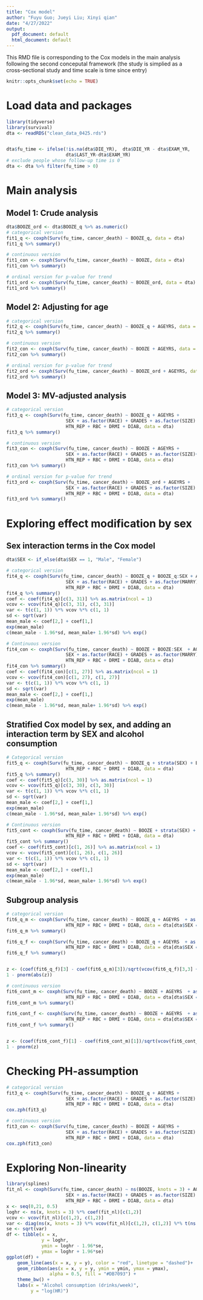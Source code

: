 ```yaml
---
title: "Cox model"
author: "Fuyu Guo; Jueyi Liu; Xinyi qian"
date: "4/27/2022"
output:
  pdf_document: default
  html_document: default
---
```


This RMD file is corresponding to the Cox models in the main analysis following the second conceputal framework (the study is simplied as a cross-sectional study and time scale is time since entry)
```r
knitr::opts_chunk$set(echo = TRUE)
```


# Load data and packages
```r
library(tidyverse)
library(survival)
dta <- readRDS("clean_data_0425.rds")


dta$fu_time <- ifelse(!is.na(dta$DIE_YR),  dta$DIE_YR - dta$EXAM_YR,
                      dta$LAST_YR-dta$EXAM_YR)
# exclude people whose follow-up time is 0
dta <- dta %>% filter(fu_time > 0)
```

# Main analysis
## Model 1: Crude analysis
```r
dta$BOOZE_ord <- dta$BOOZE_q %>% as.numeric()
# categorical version
fit1_q <- coxph(Surv(fu_time, cancer_death) ~ BOOZE_q, data = dta)
fit1_q %>% summary()

# continuous version
fit1_con <- coxph(Surv(fu_time, cancer_death) ~ BOOZE, data = dta)
fit1_con %>% summary()

# ordinal version for p-value for trend
fit1_ord <- coxph(Surv(fu_time, cancer_death) ~ BOOZE_ord, data = dta)
fit1_ord %>% summary()
```



## Model 2: Adjusting for age
```r
# categorical version
fit2_q <- coxph(Surv(fu_time, cancer_death) ~ BOOZE_q + AGEYRS, data = dta)
fit2_q %>% summary()

# continuous version
fit2_con <- coxph(Surv(fu_time, cancer_death) ~ BOOZE + AGEYRS, data = dta)
fit2_con %>% summary()

# ordinal version for p-value for trend
fit2_ord <- coxph(Surv(fu_time, cancer_death) ~ BOOZE_ord + AGEYRS, data = dta)
fit2_ord %>% summary()
```


## Model 3: MV-adjusted analysis
```r
# categorical version
fit3_q <- coxph(Surv(fu_time, cancer_death) ~ BOOZE_q + AGEYRS +
                      SEX + as.factor(RACE) + GRADES + as.factor(SIZE) + as.factor(MARRY) + AVGSMK + as.factor(SMSA) + URBAN + 
                      HTN_REP + RBC + DRMI + DIAB, data = dta)
fit3_q %>% summary()

# continuous version
fit3_con <- coxph(Surv(fu_time, cancer_death) ~ BOOZE + AGEYRS +
                      SEX + as.factor(RACE) + GRADES + as.factor(SIZE)+ as.factor(MARRY) + AVGSMK + as.factor(SMSA) + URBAN + 
                      HTN_REP + RBC + DRMI + DIAB, data = dta)
fit3_con %>% summary()

# ordinal version for p-value for trend
fit3_ord <- coxph(Surv(fu_time, cancer_death) ~ BOOZE_ord + AGEYRS +
                      SEX + as.factor(RACE) + GRADES + as.factor(SIZE) + as.factor(MARRY) + AVGSMK + as.factor(SMSA) + URBAN + 
                      HTN_REP + RBC + DRMI + DIAB, data = dta)
fit3_ord %>% summary()
```

# Exploring effect modification by sex

## Sex interaction terms in the Cox model
```r
dta$SEX <- if_else(dta$SEX == 1, "Male", "Female")

# categorical version
fit4_q <- coxph(Surv(fu_time, cancer_death) ~ BOOZE_q + BOOZE_q:SEX + AGEYRS +
                      SEX + as.factor(RACE) + GRADES + as.factor(MARRY) + as.factor(SIZE) + AVGSMK + as.factor(SMSA) + URBAN + 
                      HTN_REP + RBC + DRMI + DIAB, data = dta)
fit4_q %>% summary()
coef <- coef(fit4_q)[c(3, 31)] %>% as.matrix(ncol = 1)
vcov <- vcov(fit4_q)[c(3, 31), c(3, 31)]
var <- t(c(1, 1)) %*% vcov %*% c(1, 1)
sd <- sqrt(var)
mean_male <- coef[2,] + coef[1,]
exp(mean_male)
c(mean_male - 1.96*sd, mean_male+ 1.96*sd) %>% exp()
```


```r
# Continuous version
fit4_con <- coxph(Surv(fu_time, cancer_death) ~ BOOZE + BOOZE:SEX  + AGEYRS +
                      SEX + as.factor(RACE) + GRADES + as.factor(MARRY) + as.factor(SIZE) + AVGSMK + as.factor(SMSA) + URBAN + 
                      HTN_REP + RBC + DRMI + DIAB, data = dta)
fit4_con %>% summary()
coef <- coef(fit4_con)[c(1, 27)] %>% as.matrix(ncol = 1)
vcov <- vcov(fit4_con)[c(1, 27), c(1, 27)]
var <- t(c(1, 1)) %*% vcov %*% c(1, 1)
sd <- sqrt(var)
mean_male <- coef[2,] + coef[1,]
exp(mean_male)
c(mean_male - 1.96*sd, mean_male+ 1.96*sd) %>% exp()
```

## Stratified Cox model by sex, and adding an interaction term by SEX and alcohol consumption
```r
# Categorical version
fit5_q <- coxph(Surv(fu_time, cancer_death) ~ BOOZE_q + strata(SEX) + BOOZE_q:strata(SEX) + AGEYRS  + as.factor(RACE) + GRADES + as.factor(MARRY) + as.factor(SIZE) + AVGSMK + as.factor(SMSA) + URBAN + 
                      HTN_REP + RBC + DRMI + DIAB, data = dta)
fit5_q %>% summary()
coef <- coef(fit5_q)[c(3, 30)] %>% as.matrix(ncol = 1)
vcov <- vcov(fit5_q)[c(3, 30), c(3, 30)]
var <- t(c(1, 1)) %*% vcov %*% c(1, 1)
sd <- sqrt(var)
mean_male <- coef[2,] + coef[1,]
exp(mean_male)
c(mean_male - 1.96*sd, mean_male+ 1.96*sd) %>% exp()
```
```r
# Continuous version
fit5_cont <- coxph(Surv(fu_time, cancer_death) ~ BOOZE + strata(SEX) + BOOZE:strata(SEX) + AGEYRS  + as.factor(RACE) + GRADES + as.factor(MARRY) + as.factor(SIZE) + AVGSMK + as.factor(SMSA) + URBAN + 
                      HTN_REP + RBC + DRMI + DIAB, data = dta)
fit5_cont %>% summary()
coef <- coef(fit5_cont)[c(1, 26)] %>% as.matrix(ncol = 1)
vcov <- vcov(fit5_cont)[c(1, 26), c(1, 26)]
var <- t(c(1, 1)) %*% vcov %*% c(1, 1)
sd <- sqrt(var)
mean_male <- coef[2,] + coef[1,]
exp(mean_male)
c(mean_male - 1.96*sd, mean_male+ 1.96*sd) %>% exp()
```


## Subgroup analysis

```r
# categorical version
fit6_q_m <- coxph(Surv(fu_time, cancer_death) ~ BOOZE_q + AGEYRS  + as.factor(RACE) + GRADES + as.factor(MARRY) + as.factor(SIZE) + AVGSMK + as.factor(SMSA) + URBAN + 
                      HTN_REP + RBC + DRMI + DIAB, data = dta[dta$SEX == "Male",])
fit6_q_m %>% summary()

fit6_q_f <- coxph(Surv(fu_time, cancer_death) ~ BOOZE_q + AGEYRS  + as.factor(RACE) + GRADES + as.factor(MARRY) + as.factor(SIZE) + AVGSMK + as.factor(SMSA) + URBAN + 
                      HTN_REP + RBC + DRMI + DIAB, data = dta[dta$SEX == "Female",])
fit6_q_f %>% summary()


z <- (coef(fit6_q_f)[3] - coef(fit6_q_m)[3])/sqrt(vcov(fit6_q_f)[3,3] + vcov(fit6_q_m)[3,3])
1 - pnorm(abs(z))
```



```r
# continuous version
fit6_cont_m <- coxph(Surv(fu_time, cancer_death) ~ BOOZE + AGEYRS  + as.factor(RACE) + GRADES + as.factor(MARRY) + as.factor(SIZE) + AVGSMK + as.factor(SMSA) + URBAN + 
                      HTN_REP + RBC + DRMI + DIAB, data = dta[dta$SEX == "Male",])
fit6_cont_m %>% summary()

fit6_cont_f <- coxph(Surv(fu_time, cancer_death) ~ BOOZE + AGEYRS  + as.factor(RACE) + GRADES + as.factor(MARRY) + as.factor(SIZE) + AVGSMK + as.factor(SMSA) + URBAN + 
                      HTN_REP + RBC + DRMI + DIAB, data = dta[dta$SEX == "Female",])
fit6_cont_f %>% summary()


z <- (coef(fit6_cont_f)[1] - coef(fit6_cont_m)[1])/sqrt(vcov(fit6_cont_f)[1,1] + vcov(fit6_cont_m)[1,1])
1 - pnorm(z)
```


# Checking PH-assumption
```r
# categorical version
fit3_q <- coxph(Surv(fu_time, cancer_death) ~ BOOZE_q + AGEYRS +
                      SEX + as.factor(RACE) + GRADES + as.factor(SIZE) + as.factor(MARRY) + AVGSMK + as.factor(SMSA) + URBAN + 
                      HTN_REP + RBC + DRMI + DIAB, data = dta)
cox.zph(fit3_q)

```

```r
# continuous version
fit3_con <- coxph(Surv(fu_time, cancer_death) ~ BOOZE + AGEYRS +
                      SEX + as.factor(RACE) + GRADES + as.factor(SIZE) + as.factor(MARRY) + AVGSMK + as.factor(SMSA) + URBAN + 
                      HTN_REP + RBC + DRMI + DIAB, data = dta)
cox.zph(fit3_con)
```

# Exploring Non-linearity
```r
library(splines)
fit_nl <- coxph(Surv(fu_time, cancer_death) ~ ns(BOOZE, knots = 3) + AGEYRS +
                      SEX + as.factor(RACE) + GRADES + as.factor(SIZE) + as.factor(MARRY) + AVGSMK + as.factor(SMSA) + URBAN + 
                      HTN_REP + RBC + DRMI + DIAB, data = dta)
x <- seq(0,21, 0.5)
loghr <- ns(x, knots = 3) %*% coef(fit_nl)[c(1,2)]
vcov <- vcov(fit_nl)[c(1,2), c(1,2)]
var <- diag(ns(x, knots = 3) %*% vcov(fit_nl)[c(1,2), c(1,2)] %*% t(ns(x, knots = 3)))
se <- sqrt(var)
df <- tibble(x = x,
             y = loghr, 
             ymin = loghr - 1.96*se,
             ymax = loghr + 1.96*se)
ggplot(df) + 
    geom_line(aes(x = x, y = y), color = "red", linetype = "dashed")+
    geom_ribbon(aes(x = x, y = y, ymin = ymin, ymax = ymax),
                alpha = 0.5, fill = "#DB7093") + 
    theme_bw() + 
    labs(x = "Alcohol consumption (drinks/week)",
         y = "log(HR)")
```
